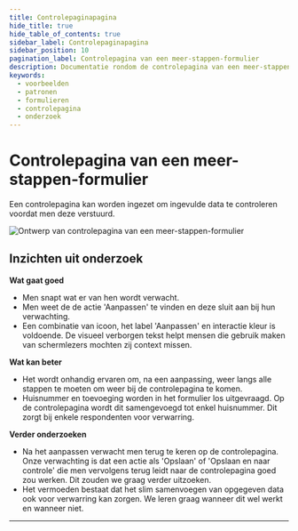 ```yaml
---
title: Controlepaginapagina
hide_title: true
hide_table_of_contents: true
sidebar_label: Controlepaginapagina
sidebar_position: 10
pagination_label: Controlepagina van een meer-stappen-formulier
description: Documentatie rondom de controlepagina van een meer-stappen-formulier
keywords:
  - voorbeelden
  - patronen
  - formulieren
  - controlepagina
  - onderzoek
---
```



# Controlepagina van een meer-stappen-formulier

Een controlepagina kan worden ingezet om ingevulde data te controleren voordat men deze verstuurd.

![Ontwerp van controlepagina van een meer-stappen-formulier](https://raw.githubusercontent.com/nl-design-system/documentatie/assets/voorbeeld_formulier_controle.png)

## Inzichten uit onderzoek

**Wat gaat goed**

- Men snapt wat er van hen wordt verwacht.
- Men weet de de actie 'Aanpassen' te vinden en deze sluit aan bij hun verwachting.
- Een combinatie van icoon, het label 'Aanpassen' en interactie kleur is voldoende. De visueel verborgen tekst helpt mensen die gebruik maken van schermlezers mochten zij context missen.

**Wat kan beter**

- Het wordt onhandig ervaren om, na een aanpassing, weer langs alle stappen te moeten om weer bij de controlepagina te komen.
- Huisnummer en toevoeging worden in het formulier los uitgevraagd. Op de controlepagina wordt dit samengevoegd tot enkel huisnummer. Dit zorgt bij enkele respondenten voor verwarring.

**Verder onderzoeken**

- Na het aanpassen verwacht men terug te keren op de controlepagina. Onze verwachting is dat een actie als 'Opslaan' of 'Opslaan en naar controle' die men vervolgens terug leidt naar de controlepagina goed zou werken. Dit zouden we graag verder uitzoeken.
- Het vermoeden bestaat dat het slim samenvoegen van opgegeven data ook voor verwarring kan zorgen. We leren graag wanneer dit wel werkt en wanneer niet.

<VideoPlayer videoId="Koq-BSnFE20" />

<ResearchInfo />

---

<PatternFooterInfo />
